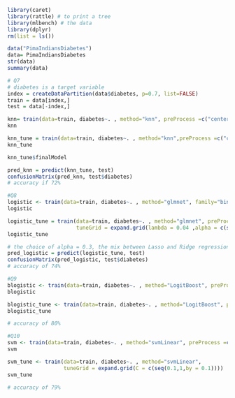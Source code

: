 
```r
library(caret)
library(rattle) # to print a tree
library(mlbench) # the data
library(dplyr)
rm(list = ls())
```

```r
data("PimaIndiansDiabetes")
data= PimaIndiansDiabetes
str(data)
summary(data)
```

```r
# Q7
# diabetes is a target variable
index = createDataPartition(data$diabetes, p=0.7, list=FALSE)
train = data[index,]
test = data[-index,]
```

```r
knn= train(data=train, diabetes~. , method="knn", preProcess =c("center","scale"))
knn
```
```r
knn_tune = train(data=train, diabetes~. , method="knn",preProcess =c("center","scale"), tuneGrid = expand.grid(k = c(seq(1,8, by = 1))))
knn_tune
```

```r
knn_tune$finalModel
```
```r
pred_knn = predict(knn_tune, test)
confusionMatrix(pred_knn, test$diabetes)
# accuracy if 72%
```
```r
#Q8
logistic <- train(data=train, diabetes~. , method="glmnet", family="binomial", preProcess =c("center","scale"))
logistic
```


```r
logistic_tune = train(data=train, diabetes~. , method="glmnet", preProcess =c("center","scale"),
                      tuneGrid = expand.grid(lambda = 0.04 ,alpha = c(seq(0.1, 1, by= 0.1))))
logistic_tune
```

```r
# the choice of alpha = 0.3, the mix between Lasso and Ridge regression
pred_logistic = predict(logistic_tune, test)
confusionMatrix(pred_logistic, test$diabetes)
# accuracy of 74%
```

```r
#Q9
blogistic <- train(data=train, diabetes~. , method="LogitBoost", preProcess =c("center","scale"))
blogistic
```

```r
blogistic_tune <- train(data=train, diabetes~. , method="LogitBoost", preProcess =c("center","scale"), tuneGrid = expand.grid(nIter = c(seq(10,50,by = 10))))
blogistic_tune
```
```r
# accuracy of 80%
```


```r
#Q10
svm <- train(data=train, diabetes~. , method="svmLinear", preProcess =c("center","scale"))
svm
```

```r
svm_tune <- train(data=train, diabetes~. , method="svmLinear",
                  tuneGrid = expand.grid(C = c(seq(0.1,1,by = 0.1))))
svm_tune
```


```r
# accuracy of 79%
```

